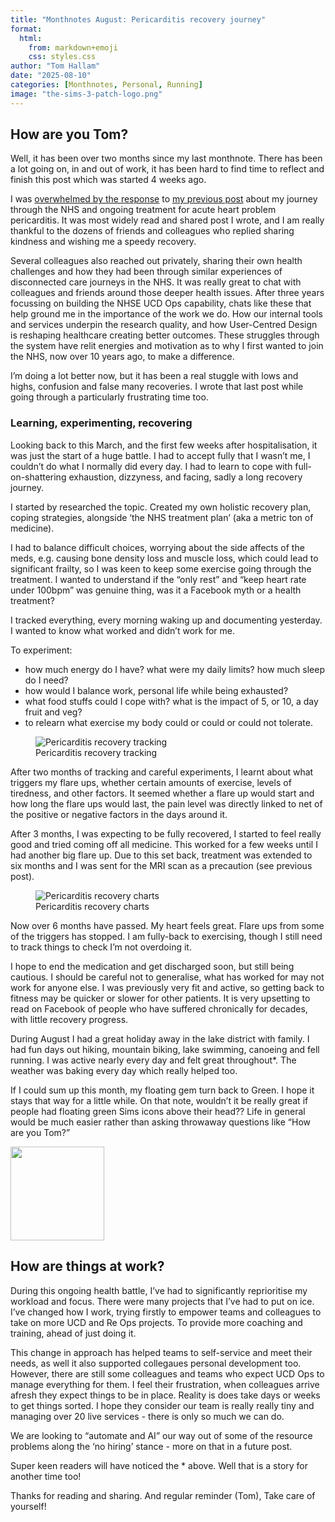 ```yaml
---
title: "Monthnotes August: Pericarditis recovery journey"
format:
  html:
    from: markdown+emoji
    css: styles.css
author: "Tom Hallam"
date: "2025-08-10"
categories: [Monthnotes, Personal, Running]
image: "the-sims-3-patch-logo.png"
---
```


## How are you Tom?

Well, it has been over two months since my last monthnote. There has been a lot going on, in and out of work, it has been hard to find time to reflect and finish this post which was started 4 weeks ago.

I was [overwhelmed by the response](https://www.linkedin.com/posts/thomashallam_monthnotes-june-activity-7341742594420318208-hjhl){.external target="_blank"} to [my previous post](/posts/2025-06-13/monthnote.html) about my journey through the NHS and ongoing treatment for acute heart problem pericarditis. It was most widely read and shared post I wrote, and I am really thankful to the dozens of friends and colleagues who replied sharing kindness and wishing me a speedy recovery. 

Several colleagues also reached out privately, sharing their own health challenges and how they had been through similar experiences of disconnected care journeys in the NHS. It was really great to chat with colleagues and friends around those deeper health issues. After three years focussing on building the NHSE UCD Ops capability, chats like these that help ground me in the importance of the work we do. How our internal tools and services underpin the research quality, and how User-Centred Design is reshaping healthcare creating better outcomes. These struggles through the system have relit energies and motivation as to why I first wanted to join the NHS, now over 10 years ago, to make a difference.

I'm doing a lot better now, but it has been a real stuggle with lows and highs, confusion and false many recoveries. I wrote that last post while going through a particularly frustrating time too.



### Learning, experimenting, recovering

Looking back to this March, and the first few weeks after hospitalisation, it was just the start of a huge battle. I had to accept fully that I wasn't me, I couldn't do what I normally did every day. I had to learn to cope with full-on-shattering exhaustion, dizzyness, and facing, sadly a long recovery journey.

I started by researched the topic. Created my own holistic recovery plan, coping strategies, alongside 'the NHS treatment plan' (aka a metric ton of medicine). 

I had to balance difficult choices, worrying about the side affects of the meds, e.g. causing bone density loss and muscle loss, which could lead to significant frailty, so I was keen to keep some exercise going through the treatment. I wanted to understand if the "only rest" and "keep heart rate under 100bpm" was genuine thing, was it a Facebook myth or a health treatment? 

I tracked everything, every morning waking up and documenting yesterday. I wanted to know what worked and didn't work for me. 

To experiment:

* how much energy do I have? what were my daily limits? how much sleep do I need?
* how would I balance work, personal life while being exhausted?
* what food stuffs could I cope with? what is the impact of 5, or 10, a day fruit and veg?
* to relearn what exercise my body could or could or could not tolerate.

![Pericarditis recovery tracking](PeriTable.jpg){.external fig-alt="A table showing data for tracking recovery from a long-term illness." fig-align=left}

After two months of tracking and careful experiments, I learnt about what triggers my flare ups, whether certain amounts of exercise, levels of tiredness, and other factors. It seemed whether a flare up would start and how long the flare ups would last, the pain level was directly linked to net of the positive or negative factors in the days around it.

After 3 months, I was expecting to be fully recovered, I started to feel really good and tried coming off all medicine. This worked for a few weeks until I had another big flare up. Due to this set back, treatment was extended to six months and I was sent for the MRI scan as a precaution (see previous post).

![Pericarditis recovery charts](PeriChart.jpg){.external fig-alt="A chart showing data for tracking recovery from a long-term illness." fig-align=left}

Now over 6 months have passed. My heart feels great. Flare ups from some of the triggers has stopped. I am fully-back to exercising, though I still need to track things to check I'm not overdoing it.

I hope to end the medication and get discharged soon, but still being cautious. I should be careful not to generalise, what has worked for may not work for anyone else. I was previously very fit and active, so getting back to fitness may be quicker or slower for other patients. It is very upsetting to read on Facebook of people who have suffered chronically for decades, with little recovery progress.

During August I had a great holiday away in the lake district with family. I had fun days out hiking, mountain biking, lake swimming, canoeing and fell running. I was active nearly every day and felt great throughout*. The weather was baking every day which really helped too.

If I could sum up this month, my floating gem turn back to Green. I hope it stays that way for a little while. On that note, wouldn't it be really great if people had floating green Sims icons above their head?? Life in general would be much easier rather than asking throwaway questions like "How are you Tom?"

![](the-sims-3-patch-logo.png){.external width=150 fig-alt="Sims 2 Logo." fig-align=center}


## How are things at work?

During this ongoing health battle, I've had to significantly reprioritise my workload and focus. There were many projects that I've had to put on ice. I've changed how I work, trying firstly to empower teams and colleagues to take on more UCD and Re Ops projects. To provide more coaching and training, ahead of just doing it.

This change in approach has helped teams to self-service and meet their needs, as well it also supported collegaues personal development too. However, there are still some colleagues and teams who expect UCD Ops to manage everything for them. I feel their frustration, when colleagues arrive afresh they expect things to be in place. Reality is does take days or weeks to get things sorted. I hope they consider our team is really really tiny and managing over 20 live services - there is only so much we can do. 

We are looking to "automate and AI" our way out of some of the resource problems along the 'no hiring' stance - more on that in a future post.

Super keen readers will have noticed the * above. Well that is a story for another time too!

Thanks for reading and sharing. And regular reminder (Tom), Take care of yourself!